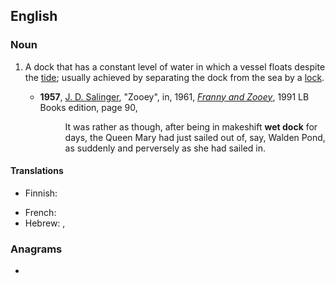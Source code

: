 ==English==

===Noun===
{{wikipedia}}
{{en-noun}}

# {{lb|en|nautical}} A dock that has a constant level of water in which a vessel floats despite the [[tide]]; usually achieved by separating the dock from the sea by a [[lock]].
#* '''1957''', [[w:J. D. Salinger|J. D. Salinger]], "Zooey", in, 1961, ''[[w:Franny and Zooey|Franny and Zooey]]'', 1991 LB Books edition, page 90,
#*: It was rather as though, after being in makeshift '''wet dock''' for days, the Queen Mary<!--sic sans italics--> had just sailed out of, say, Walden Pond, as suddenly and perversely as she had sailed in.

====Translations====
{{trans-top|dock that has a constant level of water}}
* Finnish: {{t|fi|laivatokka}}
{{trans-mid}}
* French: {{t+|fr|darse|f}}
* Hebrew: {{t+|he|בְּרֵכַת עֲגִינָה|f|tr=brekhat agina}}, {{t+|he|מַעֲגַן סָכוּר|m|tr=ma'agan sakhur}}
{{trans-bottom}}

===Anagrams===
* {{anagrams|en|a=cdekotw|twocked}}